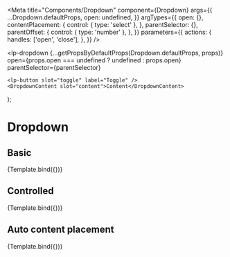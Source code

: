 




<Meta
  title="Components/Dropdown"
  component={Dropdown}
  args={{
    ...Dropdown.defaultProps,
    open: undefined,
  }}
  argTypes={{
    open: {},
    contentPlacement: {
      control: { type: 'select' },
    },
    parentSelector: {},
    parentOffset: {
      control: { type: 'number' },
    },
  }}
  parameters={{
    actions: {
      handles: ['open', 'close'],
    },
  }}
/>

  <lp-dropdown
    {...getPropsByDefaultProps(Dropdown.defaultProps, props)}
    open={props.open === undefined ? undefined : props.open}
    parentSelector={parentSelector}
  >
    <lp-button slot="toggle" label="Toggle" />
    <DropdownContent slot="content">Content</DropdownContent>
  </lp-dropdown>
);

# Dropdown

<ArgsTable of={Dropdown} />

## Basic

<Canvas>
  <Story name="Basic">
    {Template.bind({})}
  </Story>
</Canvas>

## Controlled

<Canvas>
  <Story
    name="Controlled"
    args={{ open: false }}
    argTypes={hideControls(['contentPlacement', 'parentSelector', 'parentOffset', 'closeOnBlur', 'closeOnEscape'])}
  >
    {Template.bind({})}
  </Story>
</Canvas>

## Auto content placement

<Canvas>
  <Story
    name="Auto content placement"
    args={{
      open: undefined,
      contentPlacement: 'auto',
    }}
    parameters={{
      controls: { disable: true },
      actions: { disable: true },
    }}
    decorators={[AutoPlacementStoryDecorator]}
  >
    {Template.bind({})}
  </Story>
</Canvas>
